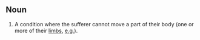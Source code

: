 ==Noun==
#A condition where the sufferer cannot move a part of their body (one or more of their [[limb]]s, [[e.g.]]).